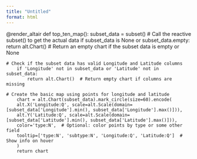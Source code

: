```yaml
---
title: "Untitled"
format: html
---
```


@render_altair
    def top_ten_map():
        subset_data = subset()  # Call the reactive subset() to get the actual data
        if subset_data is None or subset_data.empty:
            return alt.Chart()  # Return an empty chart if the subset data is empty or None
    
    # Check if the subset data has valid Longitude and Latitude columns
        if 'Longitude' not in subset_data or 'Latitude' not in subset_data:
            return alt.Chart()  # Return empty chart if columns are missing
    
    # Create the basic map using points for longitude and latitude
        chart = alt.Chart(subset_data).mark_circle(size=60).encode(
        alt.X('Longitude:Q', scale=alt.Scale(domain=[subset_data['Longitude'].min(), subset_data['Longitude'].max()])),
        alt.Y('Latitude:Q', scale=alt.Scale(domain=[subset_data['Latitude'].min(), subset_data['Latitude'].max()])),
        color='type:N',  # Optional: color points by type or some other field
        tooltip=['type:N', 'subtype:N', 'Longitude:Q', 'Latitude:Q']  # Show info on hover
        )
        return chart